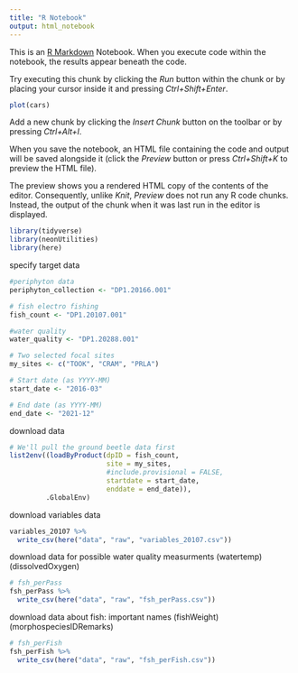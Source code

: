 ```yaml
---
title: "R Notebook"
output: html_notebook
---
```


This is an [R Markdown](http://rmarkdown.rstudio.com) Notebook. When you execute code within the notebook, the results appear beneath the code. 

Try executing this chunk by clicking the *Run* button within the chunk or by placing your cursor inside it and pressing *Ctrl+Shift+Enter*. 

```r
plot(cars)
```

Add a new chunk by clicking the *Insert Chunk* button on the toolbar or by pressing *Ctrl+Alt+I*.

When you save the notebook, an HTML file containing the code and output will be saved alongside it (click the *Preview* button or press *Ctrl+Shift+K* to preview the HTML file).

The preview shows you a rendered HTML copy of the contents of the editor. Consequently, unlike *Knit*, *Preview* does not run any R code chunks. Instead, the output of the chunk when it was last run in the editor is displayed.

```r

library(tidyverse)
library(neonUtilities)
library(here)
```
specify target data
```r
#periphyton data
periphyton_collection <- "DP1.20166.001"

# fish electro fishing 
fish_count <- "DP1.20107.001"

#water quality 
water_quality <- "DP1.20288.001"

# Two selected focal sites
my_sites <- c("TOOK", "CRAM", "PRLA")

# Start date (as YYYY-MM)
start_date <- "2016-03"

# End date (as YYYY-MM)
end_date <- "2021-12"
```

download data
```r
# We'll pull the ground beetle data first
list2env((loadByProduct(dpID = fish_count, 
                        site = my_sites, 
                        #include.provisional = FALSE,
                        startdate = start_date,
                        enddate = end_date)),
         .GlobalEnv)
```
download variables data 
```r
variables_20107 %>% 
  write_csv(here("data", "raw", "variables_20107.csv"))
```

download data for possible water quality measurments (watertemp)(dissolvedOxygen)
```r
# fsh_perPass
fsh_perPass %>% 
  write_csv(here("data", "raw", "fsh_perPass.csv"))
```

download data about fish: important names (fishWeight) (morphospeciesIDRemarks)
```r
# fsh_perFish
fsh_perFish %>% 
  write_csv(here("data", "raw", "fsh_perFish.csv"))
```

